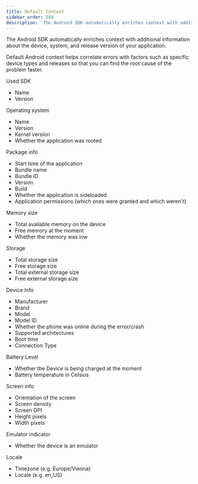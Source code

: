 ```yaml
---
title: Default Context
sidebar_order: 500
description: 'The Android SDK automatically enriches context with additional information about the device, system, and release version of your application.'
---
```


The Android SDK automatically enriches context with additional information about the device, system, and release version of your application.

Default Android context helps correlate errors with factors such as specific device types and releases so that you can find the root cause of the problem faster.

Used SDK

- Name
- Version

Operating system

- Name
- Version
- Kernel version
- Whether the application was rooted

Package info

- Start time of the application
- Bundle name
- Bundle ID
- Version
- Build
- Whether the application is sideloaded
- Application permissions (which ones were granted and which weren't)

Memory size

- Total available memory on the device
- Free memory at the moment
- Whether the memory was low

Storage

- Total storage size
- Free storage size
- Total external storage size
- Free external storage size

Device Info

- Manufacturer
- Brand
- Model
- Model ID
- Whether the phone was online during the error/crash
- Supported architectures
- Boot time
- Connection Type

Battery Level

- Whether the Device is being charged at the moment
- Battery temperature in Celsius

Screen info

- Orientation of the screen
- Screen density
- Screen DPI
- Height pixels
- Width pixels

Emulator indicator

- Whether the device is an emulator

Locale

- Timezone (e.g. Europe/Vienna)
- Locale (e.g. en_US)
